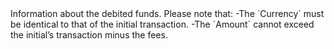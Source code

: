 
  

  
<ResponseField name="DebitedFunds" type="object" >    
Information about the debited funds. Please note that:  
-The `Currency` must be identical to that of the initial transaction.  
-The `Amount` cannot exceed the initial’s transaction minus the fees.   

<Expandable title="properties">  
<Currency8Response />  
  
<Amount2Response />  
  

</Expandable> 
</ResponseField>